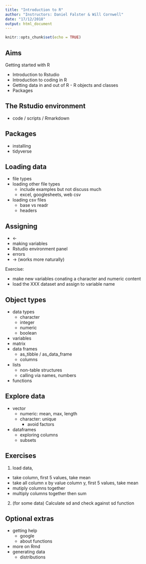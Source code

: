 ```yaml
---
title: "Introduction to R"
author: "Instructors: Daniel Falster & Will Cornwell"
date: "17/12/2018"
output: html_document
---
```


```r
knitr::opts_chunk$set(echo = TRUE)
```

## Aims

Getting started with R

- Introduction to Rstudio
- Introduction to coding in R
- Getting data in and out of R - R objects and classes
- Packages

## The Rstudio environment

- code / scripts / Rmarkdown

## Packages

- installing
- tidyverse

## Loading data

- file types
- loading other file types
  - include examples but not discuss much 
  - excel, googlesheets, web csv
- loading csv files
  - base vs readr
  - headers

## Assigning

- <- 
- making variables
- Rstudio environment panel
- errors
- -> (works more naturally)

Exercise:

- make new variables conating a character and numeric content 
- load the XXX dataset and assign to variable name


## Object types

- data types
  - character
  - integer
  - numeric
  - boolean
- variables
- matrix
- data frames 
  - as_tibble / as_data_frame
  - columns
- lists
  - non-table structures
  - calling via names, numbers
- functions

## Explore data

- vector
  - numeric: mean, max, length
  - character: unique
    - avoid factors
- dataframes
  - exploring columns
  - subsets

## Exercises

1. load data, 
  - take column, first 5 values, take mean
  - take all column x by value column y, first 5 values, take mean
  - mutiply columns together
  - multiply columns together then sum
2. (for some data) Calculate sd and check against sd function

## Optional extras

- getting help
  - google
  - about functions
- more on Rmd
- generating data
  - distributions

